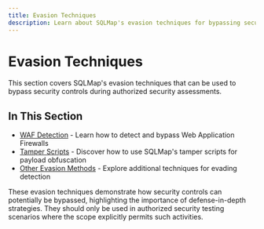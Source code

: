 ```yaml
---
title: Evasion Techniques
description: Learn about SQLMap's evasion techniques for bypassing security controls
---
```


# Evasion Techniques

This section covers SQLMap's evasion techniques that can be used to bypass security controls during authorized security assessments.

## In This Section

- [WAF Detection](/docs/sqlmap/evasion-techniques/waf-detection) - Learn how to detect and bypass Web Application Firewalls
- [Tamper Scripts](/docs/sqlmap/evasion-techniques/tamper-scripts) - Discover how to use SQLMap's tamper scripts for payload obfuscation
- [Other Evasion Methods](/docs/sqlmap/evasion-techniques/other-evasion-methods) - Explore additional techniques for evading detection

These evasion techniques demonstrate how security controls can potentially be bypassed, highlighting the importance of defense-in-depth strategies. They should only be used in authorized security testing scenarios where the scope explicitly permits such activities.
